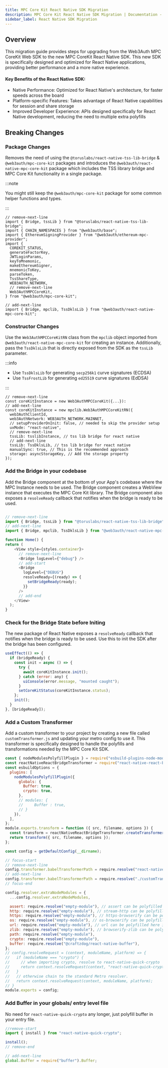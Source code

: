 ```yaml
---
title: MPC Core Kit React Native SDK Migration
description: MPC Core Kit React Native SDK Migration | Documentation - Web3Auth"
sidebar_label: React Native SDK Migration
---
```


## Overview

This migration guide provides steps for upgrading from the Web3Auth MPC CoreKit Web SDK to the new
MPC CoreKit React Native SDK. This new SDK is specifically designed and optimized for React Native
applications, providing better performance and a more native experience.

#### Key Benefits of the React Native SDK:

- Native Performance: Optimized for React Native's architecture, for faster speeds across the board
- Platform-specific Features: Takes advantage of React Native capabilities for session and share
  storage
- Improved Developer Experience: APIs designed specifically for React Native development, reducing
  the need to multiple extra polyfills

## Breaking Changes

### Package Changes

Removes the need of using the `@toruslabs/react-native-tss-lib-bridge` & `@web3auth/mpc-core-kit`
packages and introduces the `@web3auth/react-native-mpc-core-kit` package which includes the TSS
library bridge and MPC Core Kit functionality in a single package.

:::note

You might still keep the `@web3auth/mpc-core-kit` package for some common helper functions and
types.

:::

```tsx
// remove-next-line
import { Bridge, tssLib } from "@toruslabs/react-native-tss-lib-bridge";
import { CHAIN_NAMESPACES } from "@web3auth/base";
import { EthereumSigningProvider } from "@web3auth/ethereum-mpc-provider";
import {
  COREKIT_STATUS,
  generateFactorKey,
  JWTLoginParams,
  keyToMnemonic,
  makeEthereumSigner,
  mnemonicToKey,
  parseToken,
  TssShareType,
  WEB3AUTH_NETWORK,
  // remove-next-line
  Web3AuthMPCCoreKit,
} from "@web3auth/mpc-core-kit";

// add-next-line
import { Bridge, mpclib, TssDklsLib } from "@web3auth/react-native-mpc-core-kit";
```

### Constructor Changes

Use the `Web3AuthMPCCoreKitRN` class from the `mpclib` object imported from
`@web3auth/react-native-mpc-core-kit` for creating an instance. Additionally, pass the `TssDklsLib`
that is directly exposed from the SDK as the `tssLib` parameter.

:::info

- Use `TssDklsLib` for generating `secp256k1` curve signatures (ECDSA)
- Use `TssFrostLib` for generating `ed25519` curve signatures (EdDSA)

:::

```tsx
// remove-next-line
const coreKitInstance = new Web3AuthMPCCoreKit({...}):
// add-next-line
const coreKitInstance = new mpclib.Web3AuthMPCCoreKitRN({
  web3AuthClientId,
  web3AuthNetwork: WEB3AUTH_NETWORK.MAINNET,
  // setupProviderOnInit: false, // needed to skip the provider setup
  uxMode: "react-native",
  // remove-next-line
  tssLib: tsslibInstance, // tss lib bridge for react native
  // add-next-line
  tssLib: TssDklsLib, // tss lib bridge for react native
  manualSync: true, // This is the recommended approach
  storage: asyncStorageKey, // Add the storage property
});
```

### Add the Bridge in your codebase

Add the Bridge component at the bottom of your App's codebase where the MPC Instance needs to be
used. The Bridge component creates a WebView instance that executes the MPC Core Kit library. The
Bridge component also exposes a `resolveReady` callback that notifies when the bridge is ready to be
used.

```ts

// remove-next-line
import { Bridge, tssLib } from "@toruslabs/react-native-tss-lib-bridge";
// add-next-line
import { Bridge, mpclib, TssDklsLib } from "@web3auth/react-native-mpc-core-kit";

function Home() {
return (
    <View style={styles.container}>
      // remove-next-line
      <Bridge logLevel={"debug"} />
      // add-start
      <Bridge
        logLevel={"DEBUG"}
        resolveReady={(ready) => {
          setBridgeReady(ready);
        }}
      />
      // add-end
    </View>
  );
}
```

### Check for the Bridge State before Initing

The new package of React Native exposes a `resolveReady` callback that notifies when the bridge is
ready to be used. Use this to init the SDK after the bridge has been configured.

```js
useEffect(() => {
  if (bridgeReady) {
    const init = async () => {
      try {
        await coreKitInstance.init();
      } catch (error: any) {
        uiConsole(error.message, "mounted caught");
      }
      setCoreKitStatus(coreKitInstance.status);
    };
    init();
  }
}, [bridgeReady]);
```

### Add a Custom Transformer

Add a custom transformer to your project by creating a new file called `customTransformer.js` and
updating your metro config to use it. This transformer is specifically designed to handle the
polyfills and transformations needed by the MPC Core Kit SDK.

```js title="customTransformer.js"
const { nodeModulesPolyfillPlugin } = require("esbuild-plugins-node-modules-polyfill");
const reactNativeReactBridgeTransformer = require("react-native-react-bridge/lib/plugin");
const esbuildOptions = {
  plugins: [
    nodeModulesPolyfillPlugin({
      globals: {
        Buffer: true,
        crypto: true,
      },
      // modules: {
      //     Buffer : true,
      // }
    }),
  ],
};
module.exports.transform = function ({ src, filename, options }) {
  const transform = reactNativeReactBridgeTransformer.createTransformer(esbuildOptions);
  return transform({ src, filename, options });
};
```

```js title="metro.config.js"
const config = getDefaultConfig(__dirname);

// focus-start
// remove-next-line
config.transformer.babelTransformerPath = require.resolve("react-native-react-bridge/lib/plugin");
// add-next-line
config.transformer.babelTransformerPath = require.resolve("./customTransformer.js");
// focus-end

config.resolver.extraNodeModules = {
  ...config.resolver.extraNodeModules,

  assert: require.resolve("empty-module"), // assert can be polyfilled here if needed
  http: require.resolve("empty-module"), // stream-http can be polyfilled here if needed
  https: require.resolve("empty-module"), // https-browserify can be polyfilled here if needed
  os: require.resolve("empty-module"), // os-browserify can be polyfilled here if needed
  url: require.resolve("empty-module"), // url can be polyfilled here if needed
  zlib: require.resolve("empty-module"), // browserify-zlib can be polyfilled here if needed
  path: require.resolve("empty-module"),
  crypto: require.resolve("empty-module"),
  buffer: require.resolve("@craftzdog/react-native-buffer"),
};
// config.resolveRequest = (context, moduleName, platform) => {
//   if (moduleName === "crypto") {
//     // when importing crypto, resolve to react-native-quick-crypto
//     return context.resolveRequest(context, "react-native-quick-crypto", platform);
//   }
//   // otherwise chain to the standard Metro resolver.
//   return context.resolveRequest(context, moduleName, platform);
// }
module.exports = config;
```

### Add Buffer in your globals/ entry level file

No need for `react-native-quick-crypto` any longer, just polyfill buffer in your entry file.

```js title="globals.ts"
//remove-start
import { install } from "react-native-quick-crypto";

install();
// remove-end

// add-next-line
global.Buffer = require("buffer").Buffer;
```
